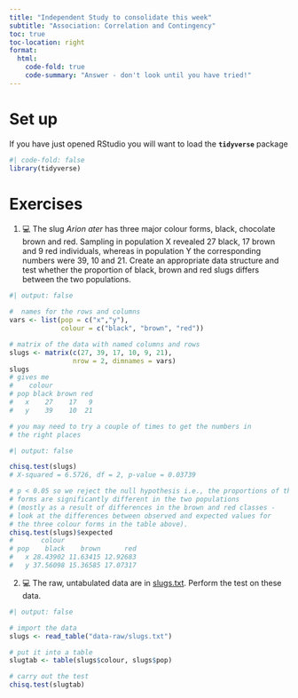 ```yaml
---
title: "Independent Study to consolidate this week"
subtitle: "Association: Correlation and Contingency"
toc: true
toc-location: right
format:
  html:
    code-fold: true
    code-summary: "Answer - don't look until you have tried!"
---
```


# Set up

If you have just opened RStudio you will want to load the **`tidyverse`** package

```r
#| code-fold: false
library(tidyverse)
```

# Exercises

1.  💻 The slug *Arion ater* has three major colour forms, black, chocolate brown and red. Sampling in population X revealed 27 black, 17 brown and 9 red individuals, whereas in population Y the corresponding numbers were 39, 10 and 21. Create an appropriate data structure and test whether the proportion of black, brown and red slugs differs between the two populations.

```r
#| output: false

#  names for the rows and columns
vars <- list(pop = c("x","y"), 
             colour = c("black", "brown", "red"))

# matrix of the data with named columns and rows
slugs <- matrix(c(27, 39, 17, 10, 9, 21), 
                nrow = 2, dimnames = vars)
slugs
# gives me
#    colour
# pop black brown red
#   x    27    17   9
#   y    39    10  21

# you may need to try a couple of times to get the numbers in 
# the right places

```

```r
#| output: false

chisq.test(slugs)
# X-squared = 6.5726, df = 2, p-value = 0.03739

# p < 0.05 so we reject the null hypothesis i.e., the proportions of the colour 
# forms are significantly different in the two populations 
# (mostly as a result of differences in the brown and red classes - 
# look at the differences between observed and expected values for 
# the three colour forms in the table above).
chisq.test(slugs)$expected
#       colour
# pop    black    brown      red
#   x 28.43902 11.63415 12.92683
#   y 37.56098 15.36585 17.07317

```


2. 💻  The raw, untabulated data are in [slugs.txt](data-raw/slugs.txt). Perform the test on these data.

```r
#| output: false

# import the data
slugs <- read_table("data-raw/slugs.txt")

# put it into a table
slugtab <- table(slugs$colour, slugs$pop)

# carry out the test
chisq.test(slugtab)
```


